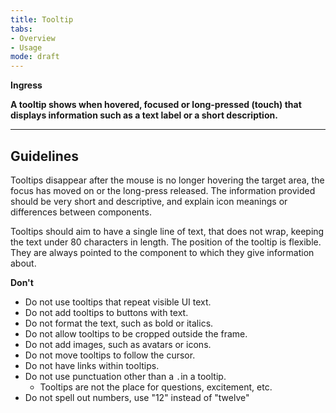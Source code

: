 ```yaml
---
title: Tooltip 
tabs: 
- Overview
- Usage
mode: draft
---
```


**Ingress**
<!--One to two sentences as an introduction to the component-->
**A tooltip shows when hovered, focused or long-pressed (touch) that displays information such as a text label or a short description.**


***


## Guidelines
<!--List how to use it, sizes, widths, grid interactions, color allowances -->

Tooltips disappear after the mouse is no longer hovering the target area, the focus has moved on or the long-press released. The information provided should be very short and descriptive, and explain icon meanings or differences between components.

Tooltips should aim to have a single line of text, that does not wrap, keeping the text under 80 characters in length. The position of the tooltip is flexible. They are always pointed to the component to which they give information about.


**Don't**
<!--Bullet point list if needed -->

* Do not use tooltips that repeat visible UI text.
* Do not add tooltips to buttons with text. 
* Do not format the text, such as bold or italics.
* Do not allow tooltips to be cropped outside the frame. 
* Do not add images, such as avatars or icons.
* Do not move tooltips to follow the cursor.
* Do not have links within tooltips.
* Do not use punctuation other than a `.`in a tooltip. 
  * Tooltips are not the place for questions, excitement, etc. 
* Do not spell out numbers, use "12" instead of "twelve"


<Embed url="https://www.figma.com/file/0bGXR2sCwMVSDNyyzu5BXrO5/Desktop-UI?node-id=251%3A4" />
